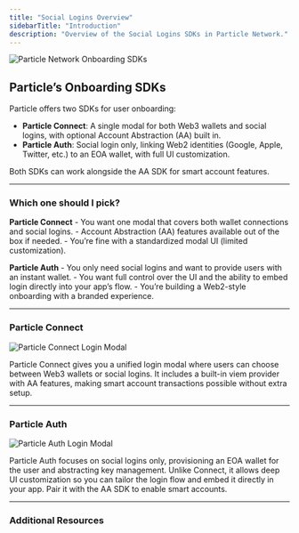 ```yaml
---
title: "Social Logins Overview"
sidebarTitle: "Introduction"
description: "Overview of the Social Logins SDKs in Particle Network."
---
```



<Frame>
  <img src="https://static.particle.network/mintlify/images/06.gif" alt="Particle Network Onboarding SDKs" style={{ width: '100%', maxWidth: '600px' }} />
</Frame>


## Particle’s Onboarding SDKs

Particle offers two SDKs for user onboarding:

- **Particle Connect**: A single modal for both Web3 wallets and social logins, with optional Account Abstraction (AA) built in.  
- **Particle Auth**: Social login only, linking Web2 identities (Google, Apple, Twitter, etc.) to an EOA wallet, with full UI customization.  

<Note>Both SDKs can work alongside the AA SDK for smart account features.</Note>

***

### Which one should I pick?

**Particle Connect**
	- You want one modal that covers both wallet connections and social logins.
	- Account Abstraction (AA) features available out of the box if needed.
	- You’re fine with a standardized modal UI (limited customization).

**Particle Auth**
	- You only need social logins and want to provide users with an instant wallet.
	- You want full control over the UI and the ability to embed login directly into your app’s flow.
	- You’re building a Web2-style onboarding with a branded experience.

***

### Particle Connect

<Frame caption="Particle Connect Login Modal">
  <img src="./images/connect-modal.png" alt="Particle Connect Login Modal" style={{ width: '100%', maxWidth: '600px', maxHeight: '400px' }} />
</Frame>


Particle Connect gives you a unified login modal where users can choose between Web3 wallets or social logins. It includes a built-in viem provider with AA features, making smart account transactions possible without extra setup.

<CardGroup cols={3}>
  <Card title="Particle Connect Introduction" icon="plug" href="/social-logins/connect/introduction" />
  <Card title="Quickstart (Web)" icon="rocket" href="/social-logins/connect/quickstart/web-quickstart" />
  <Card title="Web SDK Reference" icon="code" href="/social-logins/connect/desktop/web" />
</CardGroup>



***

### Particle Auth

<Frame caption="Particle Auth Login Modal">
  <img src="./images/auth-modal.png" alt="Particle Auth Login Modal" style={{ width: '100%', maxWidth: '600px', maxHeight: '400px' }} />
</Frame>


Particle Auth focuses on social logins only, provisioning an EOA wallet for the user and abstracting key management. Unlike Connect, it allows deep UI customization so you can tailor the login flow and embed it directly in your app. Pair it with the AA SDK to enable smart accounts.

<CardGroup cols={3}>
  <Card title="Particle Auth Introduction" icon="user" href="/social-logins/auth/introduction" />
  <Card title="Quickstart (Web)" icon="rocket" href="/social-logins/auth/quickstart/web-quickstart" />
  <Card title="Web SDK Reference" icon="code" href="/social-logins/auth/desktop-sdks/web" />
</CardGroup>

***

### Additional Resources

<CardGroup cols={3}>
  <Card title="Customization" icon="paintbrush" href="/social-logins/configuration/appearance/auth" />
  <Card title="Dashboard" icon="table-columns" href="/social-logins/dashboard" />
  <Card title="Network Coverage" icon="map" href="/social-logins/network-coverage" />
</CardGroup>
